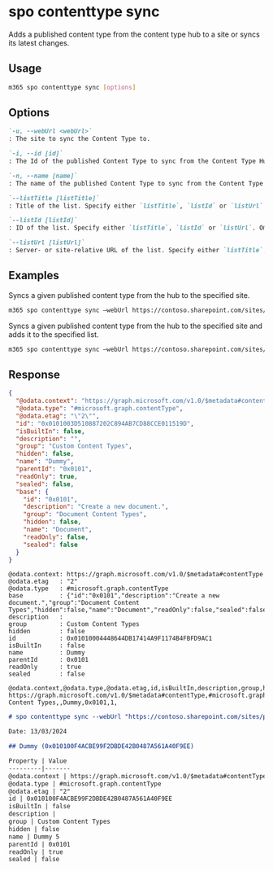 
# spo contenttype sync

Adds a published content type from the content type hub to a site or syncs its latest changes.

## Usage

```sh
m365 spo contenttype sync [options]
```

## Options

```md definition-list
`-u, --webUrl <webUrl>`
: The site to sync the Content Type to.

`-i, --id [id]`
: The Id of the published Content Type to sync from the Content Type Hub. Specify either `id` or `name`.

`-n, --name [name]`
: The name of the published Content Type to sync from the Content Type Hub. Specify either `id` or `name`.

`--listTitle [listTitle]`
: Title of the list. Specify either `listTitle`, `listId` or `listUrl`. Omit to sync as a site content type.

`--listId [listId]`
: ID of the list. Specify either `listTitle`, `listId` or `listUrl`. Omit to sync as a site content type.

`--listUrl [listUrl]`
: Server- or site-relative URL of the list. Specify either `listTitle`, `listId` or `listUrl`. Omit to sync as a site content type.
```

<Global />

## Examples

Syncs a given published content type from the hub to the specified site.

```sh
m365 spo contenttype sync —webUrl https://contoso.sharepoint.com/sites/sales --id 0x01007926A45D687BA842B947286090B8F67D
```

Syncs a given published content type from the hub to the specified site and adds it to the specified list.

```sh
m365 spo contenttype sync —webUrl https://contoso.sharepoint.com/sites/sales --id 0x01007926A45D687BA842B947286090B8F67D --listTitle Contacts
```

## Response

<Tabs>
  <TabItem value="JSON">

  ```json
  {
    "@odata.context": "https://graph.microsoft.com/v1.0/$metadata#contentType",
    "@odata.type": "#microsoft.graph.contentType",
    "@odata.etag": "\"2\"",
    "id": "0x0101003D510887202C894AB7CD88CCE011519D",
    "isBuiltIn": false,
    "description": "",
    "group": "Custom Content Types",
    "hidden": false,
    "name": "Dummy",
    "parentId": "0x0101",
    "readOnly": true,
    "sealed": false,
    "base": {
      "id": "0x0101",
      "description": "Create a new document.",
      "group": "Document Content Types",
      "hidden": false,
      "name": "Document",
      "readOnly": false,
      "sealed": false
    }
  }
  ```

  </TabItem>
   <TabItem value="Text">

  ```text
  @odata.context: https://graph.microsoft.com/v1.0/$metadata#contentType
  @odata.etag   : "2"
  @odata.type   : #microsoft.graph.contentType
  base          : {"id":"0x0101","description":"Create a new document.","group":"Document Content Types","hidden":false,"name":"Document","readOnly":false,"sealed":false}
  description   :
  group         : Custom Content Types
  hidden        : false
  id            : 0x01010004448644DB17414A9F1174B4FBFD9AC1
  isBuiltIn     : false
  name          : Dummy
  parentId      : 0x0101
  readOnly      : true
  sealed        : false
  ```

  </TabItem>
  <TabItem value="CSV">

  ```csv
  @odata.context,@odata.type,@odata.etag,id,isBuiltIn,description,group,hidden,name,parentId,readOnly,sealed
  https://graph.microsoft.com/v1.0/$metadata#contentType,#microsoft.graph.contentType,"""2""",0x010100F4ACBE99F2DBDE42B0487A561A40F9EE,,,Custom Content Types,,Dummy,0x0101,1,
  ```

  </TabItem>
  <TabItem value="Markdown">

  ```md
  # spo contenttype sync --webUrl "https://contoso.sharepoint.com/sites/project-x" --name "Dummy"

  Date: 13/03/2024

  ## Dummy (0x010100F4ACBE99F2DBDE42B0487A561A40F9EE)

  Property | Value
  ---------|-------
  @odata.context | https://graph.microsoft.com/v1.0/$metadata#contentType
  @odata.type | #microsoft.graph.contentType
  @odata.etag | "2"
  id | 0x010100F4ACBE99F2DBDE42B0487A561A40F9EE
  isBuiltIn | false
  description |
  group | Custom Content Types
  hidden | false
  name | Dummy 5
  parentId | 0x0101
  readOnly | true
  sealed | false
  ```

  </TabItem>
</Tabs>
